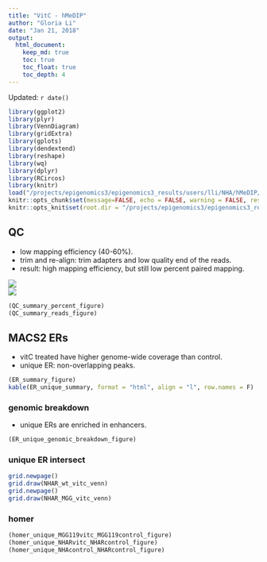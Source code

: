 ```yaml
---
title: "VitC - hMeDIP"
author: "Gloria Li"
date: "Jan 21, 2018"
output: 
  html_document:
    keep_md: true
    toc: true
    toc_float: true
    toc_depth: 4
---
```


Updated: `r date()`

```r
library(ggplot2)
library(plyr)
library(VennDiagram)
library(gridExtra)
library(gplots)
library(dendextend)
library(reshape)
library(wq)
library(dplyr)
library(RCircos)
library(knitr)
load("/projects/epigenomics3/epigenomics3_results/users/lli/NHA/hMeDIP/hMeDIP.Rdata")
knitr::opts_chunk$set(message=FALSE, echo = FALSE, warning = FALSE, results = FALSE, fig.height = 6, fig.width = 6) 
knitr::opts_knit$set(root.dir = "/projects/epigenomics3/epigenomics3_results/users/lli/NHA/hMeDIP/")
```

## QC 
* low mapping efficiency (40-60%).   
* trim and re-align: trim adapters and low quality end of the reads.        
* result: high mapping efficiency, but still low percent paired mapping.     

![](./hMeDIP_files/figure-html/adapter_content.png)    
![](./hMeDIP_files/figure-html/per_base_quality.png)    

```r
(QC_summary_percent_figure)
(QC_summary_reads_figure)
```

## MACS2 ERs
* vitC treated have higher genome-wide coverage than control.     
* unique ER: non-overlapping peaks.     

```r
(ER_summary_figure)
kable(ER_unique_summary, format = "html", align = "l", row.names = F)
```

### genomic breakdown
* unique ERs are enriched in enhancers.    

```r
(ER_unique_genomic_breakdown_figure)
```

### unique ER intersect

```r
grid.newpage()
grid.draw(NHAR_wt_vitc_venn)
grid.newpage()
grid.draw(NHAR_MGG_vitc_venn)
```

### homer

```r
(homer_unique_MGG119vitc_MGG119control_figure)
(homer_unique_NHARvitc_NHARcontrol_figure)
(homer_unique_NHAcontrol_NHARcontrol_figure)
```


